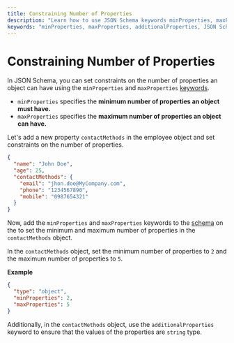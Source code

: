```yaml
---
title: Constraining Number of Properties
description: "Learn how to use JSON Schema keywords minProperties, maxProperties, and additionalProperties to set constraints on the number and type of properties in an object."
keywords: "minProperties, maxProperties, additionalProperties, JSON Schema, object, properties, type, schema"
---
```


# Constraining Number of Properties

In JSON Schema, you can set constraints on the number of properties an object can have using the `minProperties` and `maxProperties` [keywords](https://json-schema.org/learn/glossary#keyword).

- `minProperties` specifies the **minimum number of properties an object must have.**
- `maxProperties` specifies the **maximum number of properties an object can have.**

Let's add a new property `contactMethods` in the employee object and set constraints on the number of properties.

```json highlightLineStart={4}  highlightLineEnd={7}
{
  "name": "John Doe",
  "age": 25,
  "contactMethods": {
    "email": "jhon.doe@MyCompany.com",
    "phone": "1234567890",
    "mobile": "0987654321"
  }
}
```

Now, add the `minProperties` and `maxProperties` keywords to the [schema](https://json-schema.org/learn/glossary#schema) on the <SideEditorLink/> to set the minimum and maximum number of properties in the `contactMethods` object.

In the `contactMethods` object, set the minimum number of properties to `2` and the maximum number of properties to `5`. 


**Example**

```json
{
  "type": "object",
  "minProperties": 2,
  "maxProperties": 5
}
```

Additionally, in the `contactMethods` object, use the `additionalProperties` keyword to ensure that the values of the properties are `string` type.